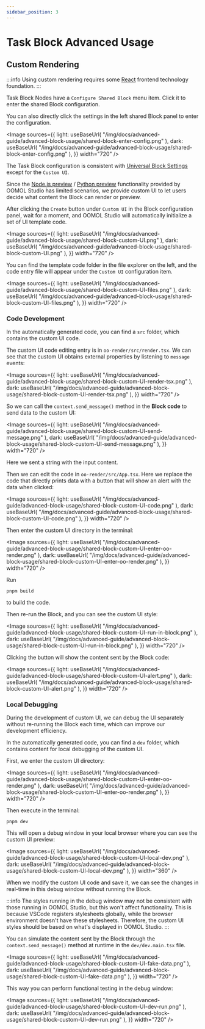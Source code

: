 ```yaml
---
sidebar_position: 3
---
```



# Task Block Advanced Usage

## Custom Rendering

:::info
Using custom rendering requires some [React](https://react.dev/) frontend technology foundation.
:::

Task Block Nodes have a `Configure Shared Block` menu item. Click it to enter the shared Block configuration.

You can also directly click the settings in the left shared Block panel to enter the configuration.

<Image
  sources={{
    light: useBaseUrl(
      "/img/docs/advanced-guide/advanced-block-usage/shared-block-enter-config.png"
    ),
    dark: useBaseUrl(
      "/img/docs/advanced-guide/advanced-block-usage/shared-block-enter-config.png"
    ),
  }}
  width="720"
/>

The Task Block configuration is consistent with [Universal Block Settings](/docs/advanced-guide/block-advanced-usage/universal-block-settings) except for the `Custom UI`.

Since the [Node.js preview](/docs/workflow-engine/nodejs-sdk-api#3-contextpreview-types) / [Python preview](/docs/workflow-engine/nodejs-sdk-api#3-contextpreview-types) functionality provided by OOMOL Studio has limited scenarios, we provide custom UI to let users decide what content the Block can render or preview.

After clicking the `Create` button under `Custom UI` in the Block configuration panel, wait for a moment, and OOMOL Studio will automatically initialize a set of UI template code.

<Image
  sources={{
    light: useBaseUrl(
      "/img/docs/advanced-guide/advanced-block-usage/shared-block-custom-UI.png"
    ),
    dark: useBaseUrl(
      "/img/docs/advanced-guide/advanced-block-usage/shared-block-custom-UI.png"
    ),
  }}
  width="720"
/>

You can find the template code folder in the file explorer on the left, and the code entry file will appear under the `Custom UI` configuration item.

<Image
  sources={{
    light: useBaseUrl(
      "/img/docs/advanced-guide/advanced-block-usage/shared-block-custom-UI-files.png"
    ),
    dark: useBaseUrl(
      "/img/docs/advanced-guide/advanced-block-usage/shared-block-custom-UI-files.png"
    ),
  }}
  width="720"
/>

### Code Development

In the automatically generated code, you can find a `src` folder, which contains the custom UI code.

The custom UI code editing entry is in `oo-render/src/render.tsx`. We can see that the custom UI obtains external properties by listening to `message` events:

<Image
  sources={{
    light: useBaseUrl(
      "/img/docs/advanced-guide/advanced-block-usage/shared-block-custom-UI-render-tsx.png"
    ),
    dark: useBaseUrl(
      "/img/docs/advanced-guide/advanced-block-usage/shared-block-custom-UI-render-tsx.png"
    ),
  }}
  width="720"
/>

So we can call the `context.send_message()` method in the **Block code** to send data to the custom UI:

<Image
  sources={{
    light: useBaseUrl(
      "/img/docs/advanced-guide/advanced-block-usage/shared-block-custom-UI-send-message.png"
    ),
    dark: useBaseUrl(
      "/img/docs/advanced-guide/advanced-block-usage/shared-block-custom-UI-send-message.png"
    ),
  }}
  width="720"
/>

Here we sent a string with the input content.

Then we can edit the code in `oo-render/src/App.tsx`. Here we replace the code that directly prints data with a button that will show an alert with the data when clicked:

<Image
  sources={{
    light: useBaseUrl(
      "/img/docs/advanced-guide/advanced-block-usage/shared-block-custom-UI-code.png"
    ),
    dark: useBaseUrl(
      "/img/docs/advanced-guide/advanced-block-usage/shared-block-custom-UI-code.png"
    ),
  }}
  width="720"
/>

Then enter the custom UI directory in the terminal:

<Image
  sources={{
    light: useBaseUrl(
      "/img/docs/advanced-guide/advanced-block-usage/shared-block-custom-UI-enter-oo-render.png"
    ),
    dark: useBaseUrl(
      "/img/docs/advanced-guide/advanced-block-usage/shared-block-custom-UI-enter-oo-render.png"
    ),
  }}
  width="720"
/>

Run

```shell
pnpm build
```

to build the code.

Then re-run the Block, and you can see the custom UI style:

<Image
  sources={{
    light: useBaseUrl(
      "/img/docs/advanced-guide/advanced-block-usage/shared-block-custom-UI-run-in-block.png"
    ),
    dark: useBaseUrl(
      "/img/docs/advanced-guide/advanced-block-usage/shared-block-custom-UI-run-in-block.png"
    ),
  }}
  width="720"
/>

Clicking the button will show the content sent by the Block code:

<Image
  sources={{
    light: useBaseUrl(
      "/img/docs/advanced-guide/advanced-block-usage/shared-block-custom-UI-alert.png"
    ),
    dark: useBaseUrl(
      "/img/docs/advanced-guide/advanced-block-usage/shared-block-custom-UI-alert.png"
    ),
  }}
  width="720"
/>

### Local Debugging

During the development of custom UI, we can debug the UI separately without re-running the Block each time, which can improve our development efficiency.

In the automatically generated code, you can find a `dev` folder, which contains content for local debugging of the custom UI.

First, we enter the custom UI directory:

<Image
  sources={{
    light: useBaseUrl(
      "/img/docs/advanced-guide/advanced-block-usage/shared-block-custom-UI-enter-oo-render.png"
    ),
    dark: useBaseUrl(
      "/img/docs/advanced-guide/advanced-block-usage/shared-block-custom-UI-enter-oo-render.png"
    ),
  }}
  width="720"
/>

Then execute in the terminal:

```shell
pnpm dev
```

This will open a debug window in your local browser where you can see the custom UI preview:

<Image
  sources={{
    light: useBaseUrl(
      "/img/docs/advanced-guide/advanced-block-usage/shared-block-custom-UI-local-dev.png"
    ),
    dark: useBaseUrl(
      "/img/docs/advanced-guide/advanced-block-usage/shared-block-custom-UI-local-dev.png"
    ),
  }}
  width="360"
/>

When we modify the custom UI code and save it, we can see the changes in real-time in this debug window without running the Block.

:::info
The styles running in the debug window may not be consistent with those running in OOMOL Studio, but this won't affect functionality. This is because VSCode registers stylesheets globally, while the browser environment doesn't have these stylesheets.
Therefore, the custom UI styles should be based on what's displayed in OOMOL Studio.
:::

You can simulate the content sent by the Block through the `context.send_message()` method at runtime in the `dev/dev.main.tsx` file.

<Image
  sources={{
    light: useBaseUrl(
      "/img/docs/advanced-guide/advanced-block-usage/shared-block-custom-UI-fake-data.png"
    ),
    dark: useBaseUrl(
      "/img/docs/advanced-guide/advanced-block-usage/shared-block-custom-UI-fake-data.png"
    ),
  }}
  width="720"
/>

This way you can perform functional testing in the debug window:

<Image
  sources={{
    light: useBaseUrl(
      "/img/docs/advanced-guide/advanced-block-usage/shared-block-custom-UI-dev-run.png"
    ),
    dark: useBaseUrl(
      "/img/docs/advanced-guide/advanced-block-usage/shared-block-custom-UI-dev-run.png"
    ),
  }}
  width="720"
/>

